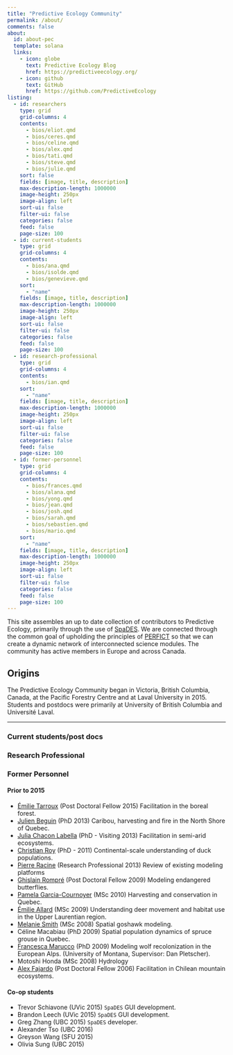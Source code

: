 ---
title: "Predictive Ecology Community"
permalink: /about/
comments: false
about: 
  id: about-pec
  template: solana
  links: 
    - icon: globe
      text: Predictive Ecology Blog
      href: https://predictiveecology.org/
    - icon: github
      text: GitHub
      href: https://github.com/PredictiveEcology
listing: 
  - id: researchers
    type: grid
    grid-columns: 4
    contents: 
      - bios/eliot.qmd
      - bios/ceres.qmd
      - bios/celine.qmd
      - bios/alex.qmd
      - bios/tati.qmd
      - bios/steve.qmd
      - bios/julie.qmd
    sort: false
    fields: [image, title, description]
    max-description-length: 1000000
    image-height: 250px
    image-align: left
    sort-ui: false
    filter-ui: false
    categories: false
    feed: false
    page-size: 100
  - id: current-students
    type: grid
    grid-columns: 4
    contents: 
      - bios/ana.qmd
      - bios/isolde.qmd
      - bios/genevieve.qmd
    sort: 
      - "name"
    fields: [image, title, description]
    max-description-length: 1000000
    image-height: 250px
    image-align: left
    sort-ui: false
    filter-ui: false
    categories: false
    feed: false
    page-size: 100
  - id: research-professional
    type: grid
    grid-columns: 4
    contents:
      - bios/ian.qmd
    sort: 
      - "name"
    fields: [image, title, description]
    max-description-length: 1000000
    image-height: 250px
    image-align: left
    sort-ui: false
    filter-ui: false
    categories: false
    feed: false
    page-size: 100
  - id: former-personnel
    type: grid
    grid-columns: 4
    contents:
      - bios/frances.qmd
      - bios/alana.qmd
      - bios/yong.qmd
      - bios/jean.qmd
      - bios/josh.qmd
      - bios/sarah.qmd
      - bios/sebastien.qmd
      - bios/mario.qmd
    sort: 
      - "name"
    fields: [image, title, description]
    max-description-length: 1000000
    image-height: 250px
    image-align: left
    sort-ui: false
    filter-ui: false
    categories: false
    feed: false
    page-size: 100
---

::: {#about-pec}
This site assembles an up to date collection of contributors to Predictive Ecology, primarily through the use of [SpaDES](https://predictiveecology.org/SpaDES.html). We are connected through the common goal of upholding the principles of [PERFICT](https://onlinelibrary.wiley.com/doi/full/10.1111/ele.13994) so that we can create a dynamic network of interconnected science modules. The community has active members in Europe and across Canada.

## Origins

The Predictive Ecology Community began in Victoria, British Columbia, Canada, at the Pacific Forestry Centre and at Laval University in 2015. Students and postdocs were primarily at University of British Columbia and Université Laval.
:::

::: {#researchers}
:::

------------------------------------------------------------------------

### Current students/post docs

::: {#current-students}
:::

### Research Professional

::: {#research-professional}
:::

### Former Personnel

::: {#former-personnel}
:::

#### Prior to 2015

-   [Émilie Tarroux](https://chaireafd.uqat.ca/chercheurs/PageIndividus_f.asp?IdCollaboration=50) (Post Doctoral Fellow 2015) Facilitation in the boreal forest.
-   [Julien Beguin](http://www.cef-cfr.ca/index.php?n=Membres.JulienBeguin) (PhD 2013) Caribou, harvesting and fire in the North Shore of Quebec.
-   [Julia Chacon Labella](https://www.researchgate.net/profile/Julia_Chacon-Labella/) (PhD - Visiting 2013) Facilitation in semi-arid ecosystems.
-   [Christian Roy](https://www.researchgate.net/profile/Christian_Roy4) (PhD - 2011) Continental-scale understanding of duck populations.
-   [Pierre Racine](http://www.cef-cfr.ca/index.php?n=Membres.PierreRacine) (Research Professional 2013) Review of existing modeling platforms
-   [Ghislain Rompré](http://www.cef-cfr.ca/index.php?n=Membres.GhislainRompre) (Post Doctoral Fellow 2009) Modeling endangered butterflies.
-   [Pamela Garcia-Cournoyer](http://www.cef-cfr.ca/index.php?n=Membres.PamelaGarciaCournoyer) (MSc 2010) Harvesting and conservation in Quebec.
-   [Émilie Allard](http://www.cef-cfr.ca/index.php?n=Membres.EmilieAllard) (MSc 2009) Understanding deer movement and habitat use in the Upper Laurentian region.
-   [Melanie Smith](https://ak.audubon.org/melanie-smith-science-director) (MSc 2008) Spatial goshawk modeling.
-   Céline Macabiau (PhD 2009) Spatial population dynamics of spruce grouse in Quebec.
-   [Francesca Marucco](https://www.researchgate.net/profile/Francesca_Marucco) (PhD 2009) Modeling wolf recolonization in the European Alps. (University of Montana, Supervisor: Dan Pletscher).
-   Motoshi Honda (MSc 2008) Hydrology
-   [Alex Fajardo](https://sites.google.com/site/alexfajardosite/) (Post Doctoral Fellow 2006) Facilitation in Chilean mountain ecosystems.

#### Co-op students

-   Trevor Schiavone (UVic 2015) `SpaDES` GUI development.
-   Brandon Leech (UVic 2015) `SpaDES` GUI development.
-   Greg Zhang (UBC 2015) `SpaDES` developer.
-   Alexander Tso (UBC 2016)
-   Greyson Wang (SFU 2015)
-   Olivia Sung (UBC 2015)
